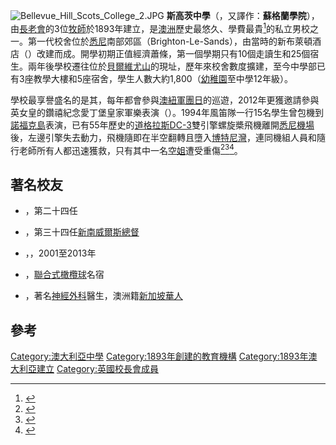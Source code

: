 {{Infobox school
| name         = 斯高茨中學
| image        = 
| motto        = {{lang-la|Utinam Patribus Nostris Digni Simus}}<br/>（譯作：願我們無愧於先祖）
| motto_translation = O that we may be worthy of our forefathers<ref name="History">{{cite web|url = http://www.tsc.nsw.edu.au/index.cfm?id=3453|title = History of the College|accessdate = 2007-10-09|year = 2007|work = The College|publisher = The Scots College|deadurl = yes|archiveurl = https://web.archive.org/web/20070829154815/http://www.tsc.nsw.edu.au/index.cfm?id=3453|archivedate = 2007-08-29}}</ref>
| rival        = [[三一文法学校|三一文法学校]](Trinity Grammar School)<br /> 圣凯文中学(St. Kevin's College)
| established  = 1893年<ref name="ABSA">{{cite web|url=http://www.boarding.org.au/site/school_detail.cfm?schID=135 |title=The Scots College |accessdate=2007-10-09 |year=2007 |work=New South Wales Schools |publisher=Australian Boarding Schools Association |archiveurl=https://web.archive.org/web/20070829081725/http://www.boarding.org.au/site/school_detail.cfm?schID=135 |archivedate=2007-08-29 |deadurl=yes }}</ref>
| type         = [[獨立學校|獨立]]男子寄宿及日校
| denomination = {{link-en|澳洲長老會|Presbyterian Church of Australia}}
| slogan       = "Establishing the individual, developing the leader"<ref name="Home">{{cite web|url = http://www.tsc.nsw.edu.au/|title = Home|accessdate = 2007-10-09|year = 2007|publisher = The Scots College|archive-date = 2007-10-09|archive-url = https://web.archive.org/web/20071009081733/http://www.tsc.nsw.edu.au/|dead-url = no}}</ref> <br /> "Brave Hearts Bold Minds" <br /> "Scots to the fore"
| principal    = {{link-en|伊恩·蘭伯特|Ian Lambert}}博士
| founder      = 亞瑟·阿斯皮諾爾牧師（Rev Arthur Aspinall）
| chaplain     = 康拉德·尼克松牧師（Rev Conrad Nixon）
| chairman     = 西門·菲沙（Simon Fraser）
| city         = [[貝爾維尤山|貝爾維尤山]]
| state        = [[新南威爾斯州|新南威爾斯州]]
| country      = [[澳大利亞|澳大利亞]] {{Flagicon|Australia}} 
| coordinates  = {{Coord|33|52|31|S|151|15|12|E|display=inline,title|type:edu_region:AU-NSW}}
| enrolment    = ~1,800 (K–12)<ref name="AnnualReport">{{cite web|url=http://www.tsc.nsw.edu.au/docs/user/891.pdf |title=Annual School Report 2006 |accessdate=2007-10-09 |year=2007 |format=PDF |work=The College |publisher=The Scots College |archiveurl=https://web.archive.org/web/20070829175426/http://www.tsc.nsw.edu.au/docs/user/891.pdf |archivedate=2007-08-29 |deadurl=yes }}</ref>
| num_employ   = ~205<ref name="AnnualReport"/>
| colours      = Gold and Blue<br />{{Color box|#FFD700}} {{Color box|#000080}}
| website      = {{URL|http://www.tsc.nsw.edu.au/}}
}}
[[File:Bellevue_Hill_Scots_College_2.JPG|thumb]]
'''斯高茨中學'''（{{lang-en|'''The Scots College'''}}，又譯作：'''蘇格蘭學院'''），由[[長老會|長老會]]的3位[[牧師|牧師]]於1893年建立，是[[澳洲|澳洲]]歷史最悠久、學費最貴<ref>{{cite news |title=Private school fees boom |url=http://www.smh.com.au/data-point/private-school-fees-boom-20130125-2dc27.html |language=en |publisher=The Sydney Morning Herald |date=2013年1月26日 |accessdate=2014年7月11日 |archive-date=2014年7月20日 |archive-url=https://web.archive.org/web/20140720114653/http://www.smh.com.au/data-point/private-school-fees-boom-20130125-2dc27.html |dead-url=no }}</ref>的私立男校之一。第一代校舍位於[[悉尼|悉尼]]南部郊區{{link-en|布萊頓勒桑茲|Brighton-Le-Sands, New South Wales}}（Brighton-Le-Sands），由當時的新布萊頓酒店（{{lang|en|New Brighton Hotel}}）改建而成。開學初期正值經濟蕭條，第一個學期只有10個走讀生和25個宿生。兩年後學校遷往位於[[貝爾維尤山|貝爾維尤山]]的現址，歷年來校舍數度擴建，至今中學部已有3座教學大樓和5座宿舍，學生人數大約1,800（[[幼稚園|幼稚園]]至中學12年級）。

學校最享譽盛名的是其{{link-en|蘇格蘭風笛隊|Pipe band}}，每年都會參與[[澳紐軍團日|澳紐軍團日]]的巡遊，2012年更獲邀請參與英女皇的鑽禧紀念愛丁堡皇家軍樂表演（{{lang|en|Diamond Jubilee Edinburgh Royal Military Tattoo}}）。1994年風笛隊一行15名學生曾包機到[[諾福克島|諾福克島]]表演，已有55年歷史的[[道格拉斯DC-3|道格拉斯DC-3]]雙引擎螺旋槳飛機離開[[悉尼機場|悉尼機場]]{{convert|200|m|ft}}後，左邊引擎失去動力，飛機隨即在半空翻轉且墮入[[博特尼灣|博特尼灣]]，連同機組人員和隨行老師所有人都迅速獲救，只有其中一名[[空姐|空姐]]遭受重傷<ref name=VHEDC>{{cite web|url=http://www.atsb.gov.au/publications/investigation_reports/1994/aair/pdf/aair199401043_001.pdf|title=Investigation Report Number 9401043, Douglas DC-3 VH-EDC|publisher=Bureau of Air Safety Investigation|accessdate=23 June 2010|archive-date=2013-10-20|archive-url=https://web.archive.org/web/20131020175018/http://www.atsb.gov.au/publications/investigation_reports/1994/AAIR/pdf/aair199401043_001.pdf|dead-url=no}}</ref><ref name=Pavlich>{{cite news |title=My own brush with death |first=Chris |last=Pavlich |newspaper=The Daily Telegraph, Sydney |date=16 January 2009 |accessdate=23 June 2010 |url=http://www.dailytelegraph.com.au/news/my-own-brush-with-death/story-e6freuy9-1111118582242 |archive-date=2012-09-21 |archive-url=https://web.archive.org/web/20120921081553/http://www.dailytelegraph.com.au/news/my-own-brush-with-death/story-e6freuy9-1111118582242 |dead-url=no }}</ref><ref name=VHJVF>{{cite web|url=http://www.aussieairliners.org/dc-3/vh-jvf/vhjvf.html|title=History of Douglas C-47A-20-DK c/n 12874|publisher=aussieairliners.org|accessdate=23 June 2010|archive-date=2014-07-18|archive-url=https://web.archive.org/web/20140718032909/http://aussieairliners.org/dc-3/vh-jvf/vhjvf.html|dead-url=no}}</ref>。

==著名校友==
* {{link-en|彼得·道丁|Peter Dowding}}，第二十四任{{link-en|西澳洲州长|Premier of Western Australia}}
* {{link-en|大衛·馬丁|David Martin (governor)}}，第三十四任[[新南威爾斯總督|新南威爾斯總督]]
* {{link-en|彼得·詹森|Peter Jensen (bishop)}}，{{link-en|悉尼聖公會大主教|Anglican Archbishop of Sydney}}，2001至2013年
* {{link-en|約翰·所羅門|John Solomon (rugby union)}}，[[聯合式橄欖球|聯合式橄欖球]]名宿
* {{link-en|張正賢|Charles Teo}}，著名[[神經外科|神經外科]]醫生，澳洲籍[[新加坡華人|新加坡華人]]

==參考==
{{reflist}}

{{DEFAULTSORT:Scots College (Sydney)}}
[[Category:澳大利亞中學|Category:澳大利亞中學]]
[[Category:1893年創建的教育機構|Category:1893年創建的教育機構]]
[[Category:1893年澳大利亞建立|Category:1893年澳大利亞建立]]
[[Category:英國校長會成員|Category:英國校長會成員]]